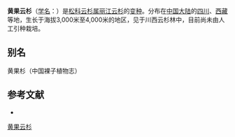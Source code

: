 {{Infraspeciesbox
| name = 黄果云杉
| status = 
| status_system = 
| image = 
| species link = 丽江云杉
| species = likiangensis
| varietas = hirtella
| authority = (Rehd. et Wils.) Cheng ex Chen
}}

'''黄果云杉'''（[[学名|学名]]：{{lang|la|''Picea likiangensis'' var. ''hirtella''}}）是[[松科|松科]][[云杉属|云杉属]][[丽江云杉|丽江云杉]]的[[变种|变种]]。分布在[[中国大陆|中国大陆]]的[[四川|四川]]、[[西藏|西藏]]等地，生长于海拔3,000米至4,000米的地区，见于川西云杉林中，目前尚未由人工引种栽培。

== 别名 ==
黄果杉（中国裸子植物志）

== 参考文献 ==
<div class="references-small">
* {{cite web| url =http://www.bioinfo.cn/db05/KmzwSpecies.php?action=view&id=24353| title =黄果云杉（变种）| work =《中国高等植物数据库全库》| publisher =中国科学院微生物研究所| author =昆明植物研究所| accessdate =2009-02-25| deadurl =yes| archiveurl =https://web.archive.org/web/20160305055925/http://www.bioinfo.cn/db05/KmzwSpecies.php?action=view&id=24353| archivedate =2016-03-05}}
</div>
{{Taxonbar|from=Q11177646}}

[[Category:云杉属|黄果云杉]]


{{植物小作品}}